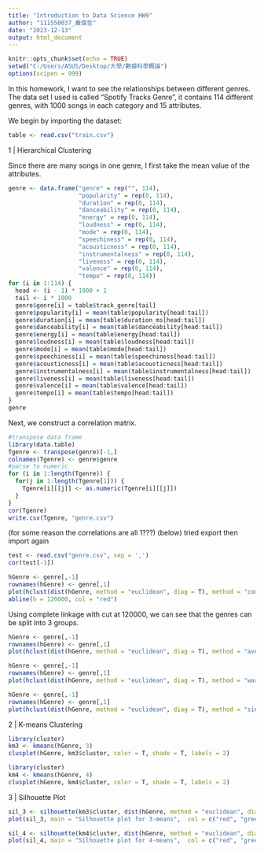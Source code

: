 ```yaml
---
title: "Introduction to Data Science HW9"
author: "111550037_嚴偉哲"
date: "2023-12-13"
output: html_document
---
```


```r
knitr::opts_chunk$set(echo = TRUE)
setwd("C:/Users/ASUS/Desktop/大學/數據科學概論")
options(scipen = 999)
```

In this homework, I want to see the relationships between different genres. The data set I used is called "Spotify Tracks Genre", it contains 114 different genres, with 1000 songs in each category and 15 attributes.

We begin by importing the dataset:

```r
table <- read.csv("train.csv")
```

1 | Hierarchical Clustering

Since there are many songs in one genre, I first take the mean value of the attributes.

```r
genre <- data.frame("genre" = rep("", 114),
                    "popularity" = rep(0, 114),
                    "duration" = rep(0, 114),
                    "danceability" = rep(0, 114),
                    "energy" = rep(0, 114),
                    "loudness" = rep(0, 114),
                    "mode" = rep(0, 114),
                    "speechiness" = rep(0, 114),
                    "acousticness" = rep(0, 114),
                    "instrumentalness" = rep(0, 114),
                    "liveness" = rep(0, 114),
                    "valence" = rep(0, 114),
                    "tempo" = rep(0, 114))
for (i in 1:114) {
  head <- (i - 1) * 1000 + 1
  tail <- i * 1000
  genre$genre[i] = table$track_genre[tail]
  genre$popularity[i] = mean(table$popularity[head:tail])
  genre$duration[i] = mean(table$duration_ms[head:tail])
  genre$danceability[i] = mean(table$danceability[head:tail])
  genre$energy[i] = mean(table$energy[head:tail])
  genre$loudness[i] = mean(table$loudness[head:tail])
  genre$mode[i] = mean(table$mode[head:tail])
  genre$speechiness[i] = mean(table$speechiness[head:tail])
  genre$acousticness[i] = mean(table$acousticness[head:tail])
  genre$instrumentalness[i] = mean(table$instrumentalness[head:tail])
  genre$liveness[i] = mean(table$liveness[head:tail])
  genre$valence[i] = mean(table$valence[head:tail])
  genre$tempo[i] = mean(table$tempo[head:tail])
}
genre
```
Next, we construct a correlation matrix.

```r
#transpose data frame
library(data.table)
Tgenre <- transpose(genre)[-1,]
colnames(Tgenre) <- genre$genre
#parse to numeric
for (i in 1:length(Tgenre)) {
  for(j in 1:length(Tgenre[1])) {
    Tgenre[i][[j]] <- as.numeric(Tgenre[i][[j]])
  }
}
cor(Tgenre)
write.csv(Tgenre, "genre.csv")
```

(for some reason the correlations are all 1???)
(below) tried export then import again

```r
test <- read.csv("genre.csv", sep = ',')
cor(test[-1])
```

```r
hGenre <- genre[,-1]
rownames(hGenre) <- genre[,1]
plot(hclust(dist(hGenre, method = "euclidean", diag = T), method = "complete"), sub = "", xlab = "Genre", ylab = "Distance", cex = 0.5)
abline(h = 120000, col = "red")
```
Using complete linkage with cut at 120000, we can see that the genres can be split into 3 groups.

```r
hGenre <- genre[,-1]
rownames(hGenre) <- genre[,1]
plot(hclust(dist(hGenre, method = "euclidean", diag = T), method = "average"), sub = "", xlab = "Genre", ylab = "Distance", cex = 0.5)
```
```r
hGenre <- genre[,-1]
rownames(hGenre) <- genre[,1]
plot(hclust(dist(hGenre, method = "euclidean", diag = T), method = "ward.D"), sub = "", xlab = "Genre", ylab = "Distance", cex = 0.5)
```
```r
hGenre <- genre[,-1]
rownames(hGenre) <- genre[,1]
plot(hclust(dist(hGenre, method = "euclidean", diag = T), method = "single"), sub = "", xlab = "Genre", ylab = "Distance", cex = 0.5)
```
2 | K-means Clustering

```r
library(cluster)
km3 <- kmeans(hGenre, 3)
clusplot(hGenre, km3$cluster, color = T, shade = T, labels = 2)
```
```r
library(cluster)
km4 <- kmeans(hGenre, 4)
clusplot(hGenre, km4$cluster, color = T, shade = T, labels = 2)
```
3 | Silhouette Plot

```r
sil_3 <- silhouette(km3$cluster, dist(hGenre, method = "euclidean", diag = T))
plot(sil_3, main = "Silhouette plot for 3-means",  col = c("red", "green", "blue"))
```
```r
sil_4 <- silhouette(km4$cluster, dist(hGenre, method = "euclidean", diag = T))
plot(sil_4, main = "Silhouette plot for 4-means",  col = c("red", "green", "blue", "brown"))
```

